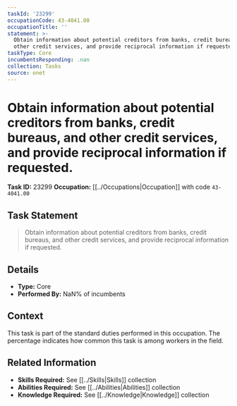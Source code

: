 ```yaml
---
taskId: '23299'
occupationCode: 43-4041.00
occupationTitle: ''
statement: >-
  Obtain information about potential creditors from banks, credit bureaus, and
  other credit services, and provide reciprocal information if requested.
taskType: Core
incumbentsResponding: .nan
collection: Tasks
source: onet
---
```

# Obtain information about potential creditors from banks, credit bureaus, and other credit services, and provide reciprocal information if requested.

**Task ID:** 23299
**Occupation:** [[../Occupations|Occupation]] with code `43-4041.00`

## Task Statement

> Obtain information about potential creditors from banks, credit bureaus, and other credit services, and provide reciprocal information if requested.

## Details

- **Type:** Core
- **Performed By:** NaN% of incumbents

## Context

This task is part of the standard duties performed in this occupation. The percentage indicates how common this task is among workers in the field.

## Related Information

- **Skills Required:** See [[../Skills|Skills]] collection
- **Abilities Required:** See [[../Abilities|Abilities]] collection
- **Knowledge Required:** See [[../Knowledge|Knowledge]] collection

